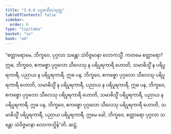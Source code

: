 ```yaml
---
title: "3.4.6 ပဌမသီလသုတ္တ"
tableOfContents: false
sidebar:
  order: 6
type: "tipitaka"
basket: "su"
book: "a4"
---
```



<DynamicBreadcrumb />

<Division number="136" book="a4" e="ch" v="15" p="453">

<Paragraph number="856" book="a4">
“စတ္တာရောမေ, ဘိက္ခဝေ, ပုဂ္ဂလာ သန္တော သံဝိဇ္ဇမာနာ လောကသ္မိံ. ကတမေ စတ္တာရော? ဣဓ, ဘိက္ခဝေ, ဧကစ္စော ပုဂ္ဂလော သီလေသု န ပရိပူရကာရီ ဟောတိ, သမာဓိသ္မိံ န ပရိပူရကာရီ, ပညာယ န ပရိပူရကာရီ.
</Paragraph>

<Paragraph number="857" book="a4">
ဣဓ ပန, ဘိက္ခဝေ, ဧကစ္စော ပုဂ္ဂလော သီလေသု ပရိပူရကာရီ ဟောတိ, သမာဓိသ္မိံ န ပရိပူရကာရီ, ပညာယ န ပရိပူရကာရီ.
</Paragraph>

<Paragraph number="858" book="a4">
ဣဓ ပန, ဘိက္ခဝေ, ဧကစ္စော ပုဂ္ဂလော သီလေသု ပရိပူရကာရီ ဟောတိ, သမာဓိသ္မိံ ပရိပူရကာရီ, ပညာယ န ပရိပူရကာရီ.
</Paragraph>

<Paragraph number="859" book="a4">
ဣဓ ပန, ဘိက္ခဝေ, ဧကစ္စော ပုဂ္ဂလော သီလေသု ပရိပူရကာရီ ဟောတိ, သမာဓိသ္မိံ ပရိပူရကာရီ, ပညာယ ပရိပူရကာရီ. ဣမေ ခေါ, ဘိက္ခဝေ, စတ္တာရော ပုဂ္ဂလာ သန္တော သံဝိဇ္ဇမာနာ လောကသ္မိန်”တိ.

</Paragraph>
</Division>

<Paragraph number="860" type="center" book="a4">
ဆဋ္ဌံ.
</Paragraph>